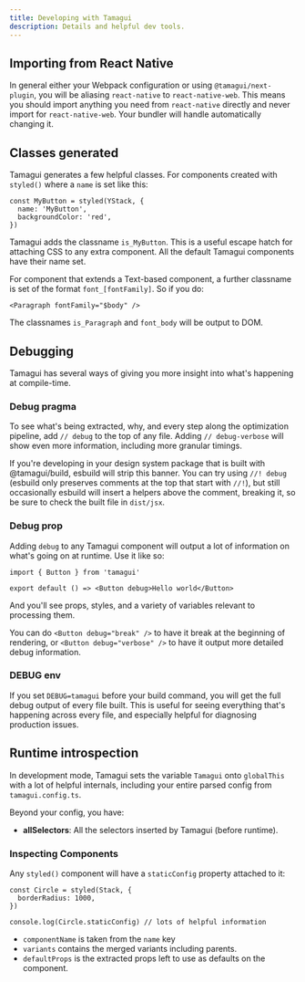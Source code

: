 ```yaml
---
title: Developing with Tamagui
description: Details and helpful dev tools.
---
```


## Importing from React Native

In general either your Webpack configuration or using `@tamagui/next-plugin`, you will be aliasing `react-native` to `react-native-web`. This means you should import anything you need from `react-native` directly and never import for `react-native-web`. Your bundler will handle automatically changing it.

## Classes generated

Tamagui generates a few helpful classes. For components created with `styled()` where a `name` is set like this:

```tsx
const MyButton = styled(YStack, {
  name: 'MyButton',
  backgroundColor: 'red',
})
```

Tamagui adds the classname `is_MyButton`. This is a useful escape hatch for attaching CSS to any extra component. All the default Tamagui components have their name set.

For component that extends a Text-based component, a further classname is set of the format `font_[fontFamily]`. So if you do:

```tsx
<Paragraph fontFamily="$body" />
```

The classnames `is_Paragraph` and `font_body` will be output to DOM.

## Debugging

Tamagui has several ways of giving you more insight into what's happening at compile-time.

### Debug pragma

To see what's being extracted, why, and every step along the optimization pipeline, add `// debug` to the top of any file. Adding `// debug-verbose` will show even more information, including more granular timings.

If you're developing in your design system package that is built with @tamagui/build, esbuild will strip this banner. You can try using `//! debug` (esbuild only preserves comments at the top that start with `//!`), but still occasionally esbuild will insert a helpers above the comment, breaking it, so be sure to check the built file in `dist/jsx`.

### Debug prop

Adding `debug` to any Tamagui component will output a lot of information on what's going on at runtime. Use it like so:

```tsx
import { Button } from 'tamagui'

export default () => <Button debug>Hello world</Button>
```

And you'll see props, styles, and a variety of variables relevant to processing them.

You can do `<Button debug="break" />` to have it break at the beginning of rendering, or `<Button debug="verbose" />` to have it output more detailed debug information.

### DEBUG env

If you set `DEBUG=tamagui` before your build command, you will get the full debug output of every file built. This is useful for seeing everything that's happening across every file, and especially helpful for diagnosing production issues.

## Runtime introspection

In development mode, Tamagui sets the variable `Tamagui` onto `globalThis` with a lot of helpful internals, including your entire parsed config from `tamagui.config.ts`.

Beyond your config, you have:

- **allSelectors**: All the selectors inserted by Tamagui (before runtime).

### Inspecting Components

Any `styled()` component will have a `staticConfig` property attached to it:

```tsx
const Circle = styled(Stack, {
  borderRadius: 1000,
})

console.log(Circle.staticConfig) // lots of helpful information
```

- `componentName` is taken from the `name` key
- `variants` contains the merged variants including parents.
- `defaultProps` is the extracted props left to use as defaults on the component.
